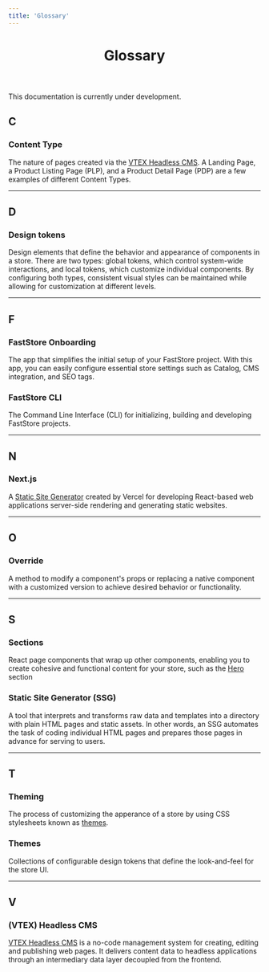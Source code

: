 ```yaml
---
title: 'Glossary'
---
```



<header>

# Glossary

</header>

<Callout type="warning" emoji="⚠️">
  This documentation is currently under development.
</Callout>


  ## C 

  ### Content Type
  The nature of pages created via the [VTEX Headless CMS](/docs/headless-cms-overview). 
  A Landing Page, a Product Listing Page (PLP), and a Product Detail Page (PDP) are a few examples of different Content Types.

---

## D 

### Design tokens
Design elements that define the behavior and appearance of components in a store. 
There are two types: global tokens, which control system-wide interactions, and local tokens, which customize individual components. 
By configuring both types, consistent visual styles can be maintained while allowing for customization at different levels.


---

  ## F

  ### FastStore Onboarding 
  The app that simplifies the initial setup of your FastStore project.
  With this app, you can easily configure essential store settings such as Catalog, CMS integration, and SEO tags. 

  ### FastStore CLI
  The Command Line Interface (CLI) for initializing, building and developing FastStore projects.

---

  ## N

  ### Next.js
  A [Static Site Generator](/docs/getting-started-glossary#static-site-generator-ssg) created by Vercel for developing React-based web applications server-side rendering and generating static websites.

---

  ## O

  ### Override
  A method to modify a component's props or replacing a native component with a customized version to achieve desired behavior or functionality.

---

  ## S

  ### Sections
  React page components that wrap up other components, enabling you to create cohesive and functional content for your store, such as the [Hero](/components/organisms/hero) section


  ### Static Site Generator (SSG)
  A tool that interprets and transforms raw data and templates into a directory with plain HTML pages and static assets. 
  In other words, an SSG automates the task of coding individual HTML pages and prepares those pages in advance for serving to users.

---

  ## T
  ### Theming
  The process of customizing the apperance of a store by using CSS stylesheets known as [themes](/docs/getting-started-glossary#themes). 

  ### Themes
  Collections of configurable design tokens that define the look-and-feel for the store UI.

---

  ## V

  ### (VTEX) Headless CMS
  [VTEX Headless CMS](/docs/headless-cms-overview) is a no-code management system for creating, editing and publishing web pages. 
  It delivers content data to headless applications through an intermediary data layer decoupled from the frontend.




